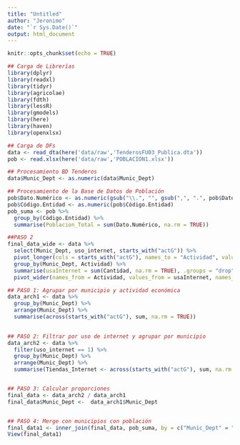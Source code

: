 ---
title: "Untitled"
author: "Jeronimo"
date: "`r Sys.Date()`"
output: html_document
---

```{r setup, include=FALSE}
knitr::opts_chunk$set(echo = TRUE)
```

```{r}

## Carga de Librerías
library(dplyr)
library(readxl)
library(tidyr)
library(agricolae)
library(fdth)
library(lessR)
library(gmodels)
library(here)
library(haven)
library(openxlsx)
```


```{r}
## Carga de DFs
data <- read_dta(here('data/raw','TenderosFU03_Publica.dta'))
pob <- read.xlsx(here('data/raw','POBLACION1.xlsx'))

## Procesamiento BD Tenderos
data$Munic_Dept <- as.numeric(data$Munic_Dept)

## Procesamiento de la Base de Datos de Población
pob$Dato.Numérico <- as.numeric(gsub("\\.", "", gsub(",", ".", pob$Dato.Numérico)))
pob$Código.Entidad <- as.numeric(pob$Código.Entidad)
pob_suma <- pob %>%
  group_by(Código.Entidad) %>%
  summarise(Poblacion_Total = sum(Dato.Numérico, na.rm = TRUE))

```

```{r}
##PASO 2
final_data_wide <- data %>%
  select(Munic_Dept, uso_internet, starts_with("actG")) %>%
  pivot_longer(cols = starts_with("actG"), names_to = "Actividad", values_to = "Cantidad") %>%
  group_by(Munic_Dept, Actividad) %>%
  summarise(usaInternet = sum(Cantidad, na.rm = TRUE), .groups = "drop") %>%
  pivot_wider(names_from = Actividad, values_from = usaInternet, names_prefix = "usaInternet")

```

```{r}
## PASO 1: Agrupar por municipio y actividad económica
data_arch1 <- data %>%
  group_by(Munic_Dept) %>%
  arrange(Munic_Dept) %>%
  summarise(across(starts_with("actG"), sum, na.rm = TRUE))
  

## PASO 2: Filtrar por uso de internet y agrupar por municipio
data_arch2 <- data %>%
  filter(uso_internet == 1) %>%
  group_by(Munic_Dept) %>%
  arrange(Munic_Dept) %>%
  summarise(Tiendas_Internet <- across(starts_with("actG"), sum, na.rm = TRUE))


## PASO 3: Calcular proporciones
final_data <- data_arch2 / data_arch1
final_data$Munic_Dept <-  data_arch1$Munic_Dept


## PASO 4: Merge con municipios con población
final_data1 <- inner_join(final_data, pob_suma, by = c("Munic_Dept" = "Código.Entidad"))
View(final_data1)

```


